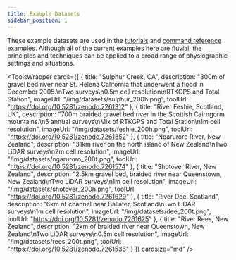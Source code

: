 ```yaml
---
title: Example Datasets
sidebar_position: 1
---
```




These example datasets are used in the [tutorials](/Tutorials) and [command reference](/Help) examples. Although all of the current examples here are fluvial, the principles and techniques can be applied to a broad range of physiographic settings and situations.

<ToolsWrapper
  cards={[
    {
      title: "Sulphur Creek, CA",
      description: "300m of gravel bed river near St. Helena California that underwent a flood in December 2005.\nTwo surveys\n0.5m cell resolution\nRTKGPS and Total Station",
      imageUrl: "/img/datasets/sulphur_200h.png",
      toolUrl: "https://doi.org/10.5281/zenodo.7261312"
    },
    {
      title: "River Feshie, Scotland, UK",
      description: "700m braided gravel bed river in the Scottish Cairngorm mountains.\n5 annual surveys\nMix of RTKGPS and Total Station\n1m cell resolution",
      imageUrl: "/img/datasets/feshie_200h.png",
      toolUrl: "https://doi.org/10.5281/zenodo.7261352"
    },
    {
      title: "Ngaruroro River, New Zealand",
      description: "31km river on the north island of New Zealand\nTwo LiDAR surveys\n2m cell resolution",
      imageUrl: "/img/datasets/ngaruroro_200t.png",
      toolUrl: "https://doi.org/10.5281/zenodo.7261574"
    },
    {
      title: "Shotover River, New Zealand",
      description: "2.5km gravel bed, braided river near Queenstown, New Zealand\nTwo LiDAR surveys\n1m cell resolution",
      imageUrl: "/img/datasets/shotover_200h.png",
      toolUrl: "https://doi.org/10.5281/zenodo.7261629"
    },
    {
      title: "River Dee, Scotland",
      description: "6km of channel near Ballater, Scotland\nTwo LiDAR surveys\n1m cell resolution",
      imageUrl: "/img/datasets/dee_200t.png",
      toolUrl: "https://doi.org/10.5281/zenodo.7261625"
    },
    {
      title: "River Rees, New Zealand",
      description: "2km of braided river near Queenstown, New Zealand\nTwo LiDAR surveys\n0.5m cell resolution",
      imageUrl: "/img/datasets/rees_200t.png",
      toolUrl: "https://doi.org/10.5281/zenodo.7261536"
    }
  ]}
  cardsize="md"
/>